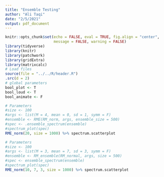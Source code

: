 ```yaml
---
title: "Ensemble Testing"
author: "Ali Taqi"
date: "2/5/2021"
output: pdf_document
---
```


```r
knitr::opts_chunk$set(echo = FALSE, eval = TRUE, fig.align = "center", 
                      message = FALSE, warning = FALSE)
library(tidyverse)
library(knitr)
library(patchwork)
library(gridExtra)
library(matrixcalc)
# Load files
source(file = "../../R/header.R")
.src(d = 2)
# global parameters
bool_plot <- T
bool_loud <- T
bool_animate <- F
```

```r
# Parameters
#size <- 100
#args <- list(M = 4, mean = 0, sd = 1, symm = F)
#ensemble <- RME(RM_norm, args, ensemble_size = 500)
#spec <- .ensemble_spectrum(ensemble)
#spectrum_plot(spec)
RME_norm(20, size = 1000) %>% spectrum.scatterplot
```

```r
# Parameters
#size <- 100
#args <- list(M = 3, mean = 7, sd = 3, symm = F)
#ensemble <- RM_ensemble(RM_normal, args, size = 500)
#spec <- ensemble_spectrum(ensemble)
#spectrum_plot(spec)
RME_norm(10, 7, 3, size = 1000) %>% spectrum.scatterplot
```

